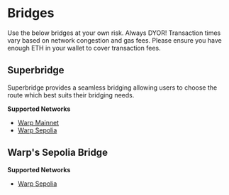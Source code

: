
# Bridges

<Callout type="info" emoji="ℹ️">
  Use the below bridges at your own risk. Always DYOR!
</Callout>


<Callout type="info" emoji="ℹ️">
  Transaction times vary based on network congestion and gas fees. Please ensure
  you have enough ETH in your wallet to cover transaction fees.
</Callout>


## Superbridge

Superbridge provides a seamless bridging allowing users to choose the route which best suits their bridging needs.

**Supported Networks**

- [Warp Mainnet](https://superbridge.app/)
- [Warp Sepolia](https://testnets.superbridge.app/)


## Warp's Sepolia Bridge

**Supported Networks**

- [Warp Sepolia](https://inkonchain.com/bridge)
